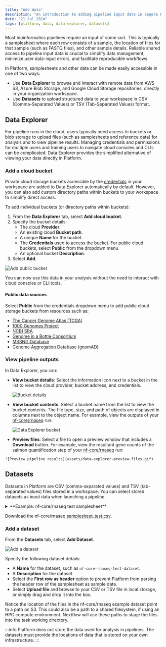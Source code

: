 ```yaml
---
title: "Add data"
description: "An introduction to adding pipeline input data in Seqera Platform"
date: "21 Jul 2024"
tags: [platform, data, data explorer, datasets]
---
```



Most bioinformatics pipelines require an input of some sort. This is typically a samplesheet where each row consists of a sample, the location of files for that sample (such as FASTQ files), and other sample details. Reliable shared access to pipeline input data is crucial to simplify data management, minimize user data-input errors, and facilitate reproducible workflows.

In Platform, samplesheets and other data can be made easily accessible in one of two ways: 
- Use **Data Explorer** to browse and interact with remote data from AWS S3, Azure Blob Storage, and Google Cloud Storage repositories, directly in your organization workspace.
- Use **Datasets** to upload structured data to your workspace in CSV (Comma-Separated Values) or TSV (Tab-Separated Values) format. 

## Data Explorer 

For pipeline runs in the cloud, users typically need access to buckets or blob storage to upload files (such as samplesheets and reference data) for analysis and to view pipeline results. Managing credentials and permissions for multiple users and training users to navigate cloud consoles and CLIs can be complicated. Data Explorer provides the simplified alternative of viewing your data directly in Platform.

### Add a cloud bucket

Private cloud storage buckets accessible by the [credentials](../../credentials/overview.mdx) in your workspace are added to Data Explorer automatically by default. However, you can also add custom directory paths within buckets to your workspace to simplify direct access.

To add individual buckets (or directory paths within buckets):

1. From the **Data Explorer** tab, select **Add cloud bucket**. 
1. Specify the bucket details:
    - The cloud **Provider**.
    - An existing cloud **Bucket path**.
    - A unique **Name** for the bucket.
    - The **Credentials** used to access the bucket. For public cloud buckets, select **Public** from the dropdown menu.
    - An optional bucket **Description**.
1. Select **Add**.

  ![Add public bucket](assets/data-explorer-add-bucket.gif)

You can now use this data in your analysis without the need to interact with cloud consoles or CLI tools. 

#### Public data sources

Select **Public** from the credentials dropdown menu to add public cloud storage buckets from resources such as:

- [The Cancer Genome Atlas (TCGA)](https://registry.opendata.aws/tcga/)
- [1000 Genomes Project](https://registry.opendata.aws/1000-genomes/)
- [NCBI SRA](https://registry.opendata.aws/ncbi-sra/)
- [Genome in a Bottle Consortium](https://docs.opendata.aws/giab/readme.html)
- [MSSNG Database](https://cloud.google.com/life-sciences/docs/resources/public-datasets/mssng)
- [Genome Aggregation Database (gnomAD)](https://cloud.google.com/life-sciences/docs/resources/public-datasets/gnomad) 

### View pipeline outputs

In Data Explorer, you can:

  - **View bucket details**:
    Select the information icon next to a bucket in the list to view the cloud provider, bucket address, and credentials.

    ![Bucket details](assets/data-explorer-view-details.gif)

  - **View bucket contents**:
    Select a bucket name from the list to view the bucket contents. The file type, size, and path of objects are displayed in columns next to the object name. For example, view the outputs of your [nf-core/rnaseq](./launch-pipelines.mdx) run:

    ![Data Explorer bucket](assets/sp-cloud-data-explorer.gif)

   - **Preview files**: 
    Select a file to open a preview window that includes a **Download** button. For example, view the resultant gene counts of the salmon quantification step of your [nf-core/rnaseq](./launch-pipelines.mdx) run:

    ![Preview pipeline results](assets/data-explorer-preview-files.gif)

## Datasets

Datasets in Platform are CSV (comma-separated values) and TSV (tab-separated values) files stored in a workspace. You can select stored datasets as input data when launching a pipeline. 

<details>
  <summary>**Example: nf-core/rnaseq test samplesheet**</summary>

  The [nf-core/rnaseq](https://github.com/nf-core/rnaseq) pipeline works with input datasets (samplesheets) containing sample names, FASTQ file locations, and indications of strandedness. The Seqera Community Showcase sample dataset for nf-core/rnaseq specifies the paths to 7 small sub-sampled FASTQ files from a yeast RNAseq dataset:

  **Example nf-core/rnaseq dataset**

  | sample              | fastq_1                              | fastq_2                              | strandedness |
  | ------------------- | ------------------------------------ | ------------------------------------ | ------------ |
  | WT_REP1             | s3://nf-core-awsmegatests/rnaseq/... | s3://nf-core-awsmegatests/rnaseq/... | reverse      |
  | WT_REP1             | s3://nf-core-awsmegatests/rnaseq/... | s3://nf-core-awsmegatests/rnaseq/... | reverse      |
  | WT_REP2             | s3://nf-core-awsmegatests/rnaseq/... | s3://nf-core-awsmegatests/rnaseq/... | reverse      |
  | RAP1_UNINDUCED_REP1 | s3://nf-core-awsmegatests/rnaseq/... |                                      | reverse      |
  | RAP1_UNINDUCED_REP2 | s3://nf-core-awsmegatests/rnaseq/... |                                      | reverse      |
  | RAP1_UNINDUCED_REP2 | s3://nf-core-awsmegatests/rnaseq/... |                                      | reverse      |
  | RAP1_IAA_30M_REP1   | s3://nf-core-awsmegatests/rnaseq/... | s3://nf-core-awsmegatests/rnaseq/... | reverse      |

</details>

Download the nf-core/rnaseq [samplesheet_test.csv](samplesheet_test.csv).

### Add a dataset

From the **Datasets** tab, select **Add Dataset**.

![Add a dataset](assets/sp-cloud-add-a-dataset.gif)

Specify the following dataset details:

- A **Name** for the dataset, such as `nf-core-rnaseq-test-dataset`.
- A **Description** for the dataset.
- Select the **First row as header** option to prevent Platform from parsing the header row of the samplesheet as sample data.
- Select **Upload file** and browse to your CSV or TSV file in local storage, or simply drag and drop it into the box.

Notice the location of the files in the nf-core/rnaseq example dataset point to a path on S3. This could also be a path to a shared filesystem, if using an HPC compute environment. Nextflow will use these paths to stage the files into the task working directory. 

:::info
Platform does not store the data used for analysis in pipelines. The datasets must provide the locations of data that is stored on your own infrastructure.
:::
